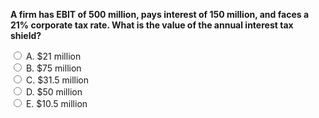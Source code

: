 ::: {.question-block}

<form onsubmit="event.preventDefault(); checkAnswer('module8_mcq_q87')" data-correct-answer="C">
<strong style="display: block;">A firm has EBIT of 500 million, pays interest of 150 million, and faces a 21% corporate tax rate. What is the value of the annual interest tax shield?</strong>

<label><input type="radio" name="module8_mcq_q87" value="A"> A. $21 million</label><br>
<label><input type="radio" name="module8_mcq_q87" value="B"> B. $75 million</label><br>
<label><input type="radio" name="module8_mcq_q87" value="C"> C. $31.5 million</label><br>
<label><input type="radio" name="module8_mcq_q87" value="D"> D. $50 million</label><br>
<label><input type="radio" name="module8_mcq_q87" value="E"> E. $10.5 million</label><br>
</form>

<div id="feedback-module8_mcq_q87" class="feedback" data-status="" style="display:none;">
✅ Correct: C.  
The annual tax shield equals the interest expense multiplied by the corporate tax rate:  
$150 × 0.21 = **$31.5 million**.  
This represents the annual reduction in taxes due to interest deductibility.
</div>

:::
